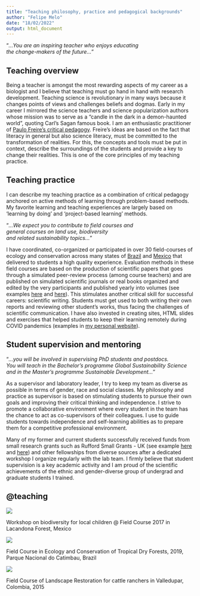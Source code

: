 ```yaml
---
title: "Teaching philosophy, practice and pedagogical backgrounds"
author: "Felipe Melo"
date: "18/02/2022"
output: html_document
---
```


"_...You are an inspiring teacher who enjoys educating <br>
the change-makers of the future..._"


## **Teaching overview**

Being a teacher is amongst the most rewarding aspects of my career as a biologist and I believe that teaching  must go hand in hand with research development. Teaching science is revolutionary in many ways because it changes points of views and challenges beliefs and dogmas. Early in my career I mirrored the science teachers and science popularization authors whose mission was to serve as a “candle in the dark in a demon-haunted world”, quoting Carl’s Sagan famous book. 
I am an enthusiastic practitioner of [Paulo Freire’s critical pedagogy](https://en.wikipedia.org/wiki/Paulo_Freire). Freire’s ideas are based on the fact that literacy in general but also science literacy, must be committed to the transformation of realities. For this, the concepts and tools must be put in context, describe the surroundings of the students and provide a key to change their realities. This is one of the core principles of my teaching practice. 

## **Teaching practice**

I can describe my teaching practice as a combination of critical pedagogy anchored on active methods of learning through problem-based methods. My favorite learning and teaching experiences are largely based on ‘learning by doing’ and ‘project-based learning’ methods. 

"_...We expect you to contribute to field courses and <br>
general courses on land use, biodiversity <br>
and related sustainability topics..._"

I have coordinated, co-organized or participated in over 30 field-courses of ecology and conservation across many states of [Brazil](https://sites.google.com/site/cursocaatinga/home?authuser=1) and [Mexico](http://www.iies.unam.mx/laboratorios/ecologia-paisajes-fragmentados/cursos/) that delivered to students a high quality experience. Evaluation methods in these field courses are based on the production of scientific papers that goes through a simulated peer-review process (among course teachers) and are published on simulated scientific journals or real books organized and edited by the very participants and published yearly into volumes (see examples [here](http://www.iies.unam.mx/laboratorios/ecologia-paisajes-fragmentados/wp-content/uploads/2020/02/TheMexicanNaturalist_vol10.pdf) and [here](https://docs.wixstatic.com/ugd/4c522e_abadfd1f06cf424e84f0e685a11d616b.pdf)). This stimulates another critical skill for successful careers: scientific writing. Students must get used to both writing their own reports and reviewing other student's works, thus facing the challenges of scientific communication. I have also invested in creating sites, HTML slides and exercises that helped students to keep their learning remotely during COVID pandemics (examples in [my personal website](https://ecoaplic.org/en/courses/)). 

## **Student supervision and mentoring**

"_...you will be involved in supervising PhD students and postdocs. <br> 
You will teach in the Bachelor's programme Global Sustainability Science <br>
and in the Master's programme Sustainable Development..._"

As a supervisor and laboratory leader, I try to keep my team as diverse as possible in terms of gender, race and social classes. My philosophy and practice as supervisor is based on stimulating students to pursue their own goals and improving their critical thinking and independence. I strive to promote a collaborative environment where every student in the team has the chance to act as co-supervisors of their colleagues. I use to guide students towards independence and self-learning abilities as to prepare them for a competitive professional environment. 

Many of my former and current students successfully received funds from small research grants such as Rufford Small Grants - UK (see example [here](https://www.rufford.org/projects/pedro-henrique-albuquerque-sena/assessing-the-effects-of-disturbance-on-the-biodiversity-ecosystem-services-bes-relationship-in-socioecological-systems/) and [here](https://www.rufford.org/projects/maria-joana-da-silva-specht/burning-for-sustainability-determinants-of-firewood-consumption-in-a-hyper-fragmented-landscape-of-tropical-forest-in-north-eastern-brazil/)) and other fellowships from diverse sources after a dedicated workshop I organize regularly with the lab team. I firmly believe that student supervision is a key academic activity and I am proud of the scientific achievements of the ethnic and gender-diverse group of undergrad and graduate students I trained. 

## @teaching

<img src=https://ecoaplic.org/en/home/gallery/gallery/Curso%20chajul%20%2870%29.jpg>

Workshop on biodiversity for local children @ Field Course 2017 in Lacandona Forest, Mexico


<img src=https://lh6.googleusercontent.com/1w24heNrmsN5kCkAiQkA1edi1qNwlKt4uqEl5_Etf1ZLCd1_JXOQHZg83dSeu3IklOZRunSQJNoid-PblaXOxIibodqWkr0in0D5y_1wktzLom1L=w1280>

Field Course in Ecology and Conservation of Tropical Dry Forests, 2019, Parque Nacional do Catimbau, Brazil

<img src=images/colombia.png>

Field Course of Landscape Restoration for cattle ranchers in Valledupar, Colombia, 2015



